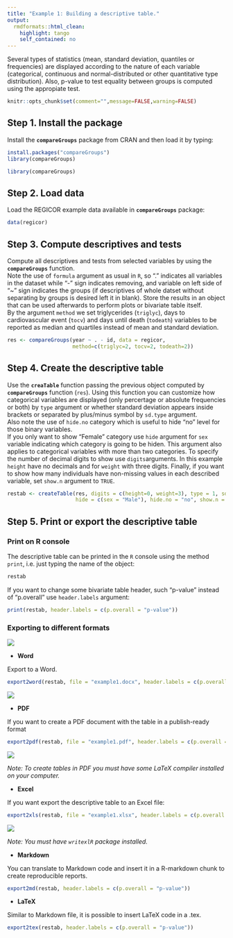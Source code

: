 ```yaml
---
title: "Example 1: Building a descriptive table."
output:
  rmdformats::html_clean:
    highlight: tango
    self_contained: no
---
```


Several types of statistics (mean, standard deviation, quantiles or frequencies) are displayed according to the nature of each variable (categorical, continuous and normal-distributed or other quantitative type distribution). Also, p-value to test equality between groups is computed using the appropiate test.

```r
knitr::opts_chunk$set(comment="",message=FALSE,warning=FALSE)
```

## Step 1. Install the package

Install the **`compareGroups`** package from CRAN and then load it by typing:

```r
install.packages("compareGroups")
library(compareGroups)
```

```r
library(compareGroups)
```

## Step 2. Load data

Load the REGICOR example data available in **`compareGroups`** package:

```r
data(regicor)
```

## Step 3. Compute descriptives and tests

Compute all descriptives and tests from selected variables by using the **`compareGroups`** function. <br> Note the use of `formula` argument as usual in `R`, so "." indicates all variables in the dataset while "-" sign indicates removing, and variable on left side of "\~" sign indicates the groups (if descriptives of whole datset without separating by groups is desired left it in blank). Store the results in an object that can be used afterwards to perform plots or bivariate table itself.<br> By the argument `method` we set triglycerides (`triglyc`), days to cardiovascular event (`tocv`) and days until death (`todeath`) variables to be reported as median and quartiles instead of mean and standard deviation.

```r
res <- compareGroups(year ~ . - id, data = regicor, 
                     method=c(triglyc=2, tocv=2, todeath=2))
```

## Step 4. Create the descriptive table

Use the **`creaTable`** function passing the previous object computed by **`compareGroups`** function (`res`). Using this function you can customize how categorical variables are displayed (only percertage or absolute frequencies or both) by `type` argument or whether standard deviation appears inside brackets or separated by plus/minus symbol by `sd.type` argument. <br> Also note the use of `hide.no` category which is useful to hide "no" level for those binary variables. <br> If you only want to show "Female" category use `hide` argument for `sex` variable indicating which category is going to be hiden. This argument also applies to categorical variables with more than two categories. To specify the number of decimal digits to show use `digits`arguments. In this example `height` have no decimals and for `weight` with three digits. Finally, if you want to show how many individuals have non-missing values in each described variable, set `show.n` argument to `TRUE`.

```r
restab <- createTable(res, digits = c(height=0, weight=3), type = 1, sd.type = 2, 
                      hide = c(sex = "Male"), hide.no = "no", show.n = TRUE)
```

## Step 5. Print or export the descriptive table

### Print on R console

The descriptive table can be printed in the `R` console using the method `print`, i.e. just typing the name of the object:

```r
restab
```

If you want to change some bivariate table header, such "p-value" instead of "p.overall" use `header.labels` argument:

```r
print(restab, header.labels = c(p.overall = "p-value"))
```

### Exporting to different formats

![](example1pdf.png)

-   **Word**

Export to a Word.

```r
export2word(restab, file = "example1.docx", header.labels = c(p.overall = "p-value"))
```

![](example1docx.png)

-   **PDF**

If you want to create a PDF document with the table in a publish-ready format

```r
export2pdf(restab, file = "example1.pdf", header.labels = c(p.overall = "p-value"))
```

![](example1pdf.png)

*Note: To create tables in PDF you must have some LaTeX compiler installed on your computer.*

-   **Excel**

If you want export the descriptive table to an Excel file:

```r
export2xls(restab, file = "example1.xlsx", header.labels = c(p.overall = "p-value"))
```

![](example1xlsx.png)

*Note: You must have `writexlR` package installed.*

-   **Markdown**

You can translate to Markdown code and insert it in a R-markdown chunk to create reproducible reports.

```r
export2md(restab, header.labels = c(p.overall = "p-value"))
```

-   **LaTeX**

Similar to Markdown file, it is possible to insert LaTeX code in a .tex.

```r
export2tex(restab, header.labels = c(p.overall = "p-value"))
```
